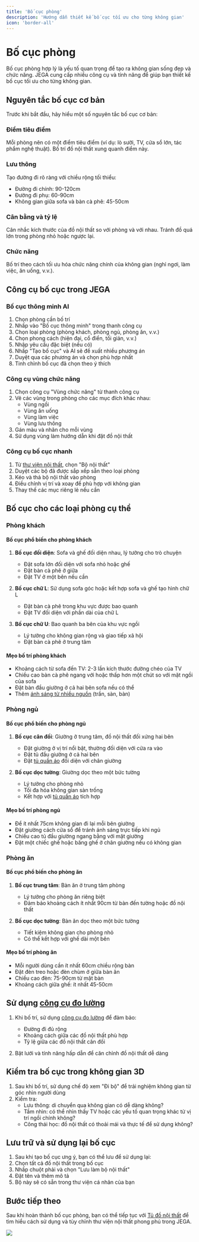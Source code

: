 ```yaml
---
title: 'Bố cục phòng'
description: 'Hướng dẫn thiết kế bố cục tối ưu cho từng không gian'
icon: 'border-all'
---
```


# Bố cục phòng

Bố cục phòng hợp lý là yếu tố quan trọng để tạo ra không gian sống đẹp và chức năng. JEGA cung cấp nhiều công cụ và tính năng để giúp bạn thiết kế bố cục tối ưu cho từng không gian.

## Nguyên tắc bố cục cơ bản

Trước khi bắt đầu, hãy hiểu một số nguyên tắc bố cục cơ bản:

### Điểm tiêu điểm

Mỗi phòng nên có một điểm tiêu điểm (ví dụ: lò sưởi, TV, cửa sổ lớn, tác phẩm nghệ thuật). Bố trí đồ nội thất xung quanh điểm này.

### Lưu thông

Tạo đường đi rõ ràng với chiều rộng tối thiểu:
- Đường đi chính: 90-120cm
- Đường đi phụ: 60-90cm
- Không gian giữa sofa và bàn cà phê: 45-50cm

### Cân bằng và tỷ lệ

Cân nhắc kích thước của đồ nội thất so với phòng và với nhau. Tránh đồ quá lớn trong phòng nhỏ hoặc ngược lại.

### Chức năng

Bố trí theo cách tối ưu hóa chức năng chính của không gian (nghỉ ngơi, làm việc, ăn uống, v.v.).

## Công cụ bố cục trong JEGA

### Bố cục thông minh AI

1. Chọn phòng cần bố trí
2. Nhấp vào "Bố cục thông minh" trong thanh công cụ
3. Chọn loại phòng (phòng khách, phòng ngủ, phòng ăn, v.v.)
4. Chọn phong cách (hiện đại, cổ điển, tối giản, v.v.)
5. Nhập yêu cầu đặc biệt (nếu có)
6. Nhấp "Tạo bố cục" và AI sẽ đề xuất nhiều phương án
7. Duyệt qua các phương án và chọn phù hợp nhất
8. Tinh chỉnh bố cục đã chọn theo ý thích

### Công cụ vùng chức năng

1. Chọn công cụ "Vùng chức năng" từ thanh công cụ
2. Vẽ các vùng trong phòng cho các mục đích khác nhau:
   - Vùng ngồi
   - Vùng ăn uống
   - Vùng làm việc
   - Vùng lưu thông
3. Gán màu và nhãn cho mỗi vùng
4. Sử dụng vùng làm hướng dẫn khi đặt đồ nội thất

### Công cụ bố cục nhanh

1. Từ [thư viện nội thất](/trung-tam-huong-dan/vat-lieu-thiet-ke), chọn "Bộ nội thất"
2. Duyệt các bộ đã được sắp xếp sẵn theo loại phòng
3. Kéo và thả bộ nội thất vào phòng
4. Điều chỉnh vị trí và xoay để phù hợp với không gian
5. Thay thế các mục riêng lẻ nếu cần

## Bố cục cho các loại phòng cụ thể

### Phòng khách

#### Bố cục phổ biến cho phòng khách

1. **Bố cục đối diện**: Sofa và ghế đối diện nhau, lý tưởng cho trò chuyện
   - Đặt sofa lớn đối diện với sofa nhỏ hoặc ghế
   - Đặt bàn cà phê ở giữa
   - Đặt TV ở một bên nếu cần

2. **Bố cục chữ L**: Sử dụng sofa góc hoặc kết hợp sofa và ghế tạo hình chữ L
   - Đặt bàn cà phê trong khu vực được bao quanh
   - Đặt TV đối diện với phần dài của chữ L

3. **Bố cục chữ U**: Bao quanh ba bên của khu vực ngồi
   - Lý tưởng cho không gian rộng và giao tiếp xã hội
   - Đặt bàn cà phê ở trung tâm

#### Mẹo bố trí phòng khách

- Khoảng cách từ sofa đến TV: 2-3 lần kích thước đường chéo của TV
- Chiều cao bàn cà phê ngang với hoặc thấp hơn một chút so với mặt ngồi của sofa
- Đặt bàn đầu giường ở cả hai bên sofa nếu có thể
- Thêm [ánh sáng từ nhiều nguồn](/trung-tam-huong-dan/tuy-chinh-noi-that/he-thong-anh-sang) (trần, sàn, bàn)

### Phòng ngủ

#### Bố cục phổ biến cho phòng ngủ

1. **Bố cục cân đối**: Giường ở trung tâm, đồ nội thất đối xứng hai bên
   - Đặt giường ở vị trí nổi bật, thường đối diện với cửa ra vào
   - Đặt tủ đầu giường ở cả hai bên
   - Đặt [tủ quần áo](/trung-tam-huong-dan/tuy-chinh-noi-that/tu-do-noi-that) đối diện với chân giường

2. **Bố cục dọc tường**: Giường dọc theo một bức tường
   - Lý tưởng cho phòng nhỏ
   - Tối đa hóa không gian sàn trống
   - Kết hợp với [tủ quần áo](/trung-tam-huong-dan/tuy-chinh-noi-that/tu-do-noi-that) tích hợp

#### Mẹo bố trí phòng ngủ

- Để ít nhất 75cm không gian đi lại mỗi bên giường
- Đặt giường cách cửa sổ để tránh ánh sáng trực tiếp khi ngủ
- Chiều cao tủ đầu giường ngang bằng với mặt giường
- Đặt một chiếc ghế hoặc băng ghế ở chân giường nếu có không gian

### Phòng ăn

#### Bố cục phổ biến cho phòng ăn

1. **Bố cục trung tâm**: Bàn ăn ở trung tâm phòng
   - Lý tưởng cho phòng ăn riêng biệt
   - Đảm bảo khoảng cách ít nhất 90cm từ bàn đến tường hoặc đồ nội thất

2. **Bố cục dọc tường**: Bàn ăn dọc theo một bức tường
   - Tiết kiệm không gian cho phòng nhỏ
   - Có thể kết hợp với ghế dài một bên

#### Mẹo bố trí phòng ăn

- Mỗi người dùng cần ít nhất 60cm chiều rộng bàn
- Đặt đèn treo hoặc đèn chùm ở giữa bàn ăn
- Chiều cao đèn: 75-90cm từ mặt bàn
- Khoảng cách giữa ghế: ít nhất 45-50cm

## Sử dụng [công cụ đo lường](/trung-tam-huong-dan/thiet-ke-xay-dung/tao-mat-bang)

1. Khi bố trí, sử dụng [công cụ đo lường](/trung-tam-huong-dan/thiet-ke-xay-dung/tao-mat-bang) để đảm bảo:
   - Đường đi đủ rộng
   - Khoảng cách giữa các đồ nội thất phù hợp
   - Tỷ lệ giữa các đồ nội thất cân đối

2. Bật lưới và tính năng hấp dẫn để căn chỉnh đồ nội thất dễ dàng

## Kiểm tra bố cục trong không gian 3D

1. Sau khi bố trí, sử dụng chế độ xem "Đi bộ" để trải nghiệm không gian từ góc nhìn người dùng
2. Kiểm tra:
   - Lưu thông: di chuyển qua không gian có dễ dàng không?
   - Tầm nhìn: có thể nhìn thấy TV hoặc các yếu tố quan trọng khác từ vị trí ngồi chính không?
   - Công thái học: đồ nội thất có thoải mái và thực tế để sử dụng không?

## Lưu trữ và sử dụng lại bố cục

1. Sau khi tạo bố cục ưng ý, bạn có thể lưu để sử dụng lại:
2. Chọn tất cả đồ nội thất trong bố cục
3. Nhấp chuột phải và chọn "Lưu làm bộ nội thất"
4. Đặt tên và thêm mô tả
5. Bộ này sẽ có sẵn trong thư viện cá nhân của bạn

## Bước tiếp theo

Sau khi hoàn thành bố cục phòng, bạn có thể tiếp tục với [Tủ đồ nội thất](/trung-tam-huong-dan/tuy-chinh-noi-that/tu-do-noi-that) để tìm hiểu cách sử dụng và tùy chỉnh thư viện nội thất phong phú trong JEGA.

<img src="/images/huong-dan/bo-cuc-phong.png"/>

